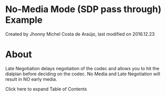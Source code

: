 
# No-Media Mode (SDP pass through) Example 

 Created by  Jhonny Michel Costa de Araújo, last modified on 2016.12.23

# About

Late Negotiation delays negotiation of the codec and allows you to hit the dialplan before deciding on the codec. No Media and Late Negotiation will result in NO early media.

Click here to expand Table of Contents


